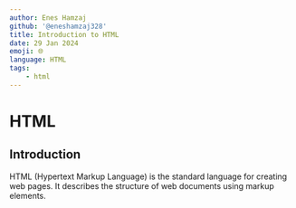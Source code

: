 ---
author: Enes Hamzaj
github: '@eneshamzaj328'
title: Introduction to HTML
date: 29 Jan 2024
emoji: 🌐
language: HTML
tags:
    - html
---

# HTML

## Introduction

HTML (Hypertext Markup Language) is the standard language for creating web pages. It describes the structure of web documents using markup elements.
